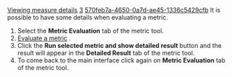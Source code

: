 [[Property:title|Viewing measure details]]
[[Property:weight|3]]
[[Property:uuid|570feb7a-4650-0a7d-ae45-1336c5429cfb]]
It is possible to have some details when evaluating a metric.
# Select the '''Metric Evaluation''' tab of the metric tool.
# [[Evaluating a measure|Evaluate a metric]] .
# Click the '''Run selected metric and show detailed result''' button and the result will appear in the '''Detailed Result''' tab of the metric tool.
# To come back to the main interface click again on '''Metric Evaluation''' tab of the metric tool.

{{seealso| '''See Also''' <br/>
[[Evaluating a measure|Evaluating a measure]]  <br/>
[[Saving a measure|Saving measures]]  <br/>
}}




